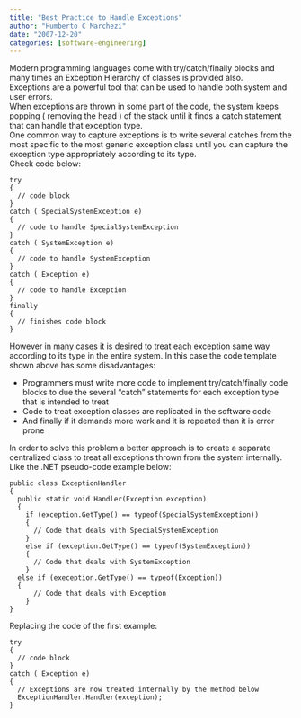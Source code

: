 ```yaml
---
title: "Best Practice to Handle Exceptions"
author: "Humberto C Marchezi"
date: "2007-12-20"
categories: [software-engineering]
---
```


Modern programming languages come with try/catch/finally blocks and many
times an Exception Hierarchy of classes is provided also.  
Exceptions are a powerful tool that can be used to handle both system
and user errors.  
When exceptions are thrown in some part of the code, the system keeps
popping ( removing the head ) of the stack until it finds a catch
statement that can handle that exception type.  
One common way to capture exceptions is to write several catches from
the most specific to the most generic exception class until you can
capture the exception type appropriately according to its type.  
Check code below:  

    try
    {
      // code block
    }
    catch ( SpecialSystemException e)
    {
      // code to handle SpecialSystemException  
    }
    catch ( SystemException e)
    {
      // code to handle SystemException
    }
    catch ( Exception e)
    {
      // code to handle Exception
    }
    finally
    {
      // finishes code block
    }

  
  
However in many cases it is desired to treat each exception same way
according to its type in the entire system. In this case the code
template shown above has some disadvantages:  

-   Programmers must write more code to implement try/catch/finally code
    blocks to due the several "catch" statements for each exception type
    that is intended to treat
-   Code to treat exception classes are replicated in the software
    code  
-   And finally if it demands more work and it is repeated than it is
    error prone

In order to solve this problem a better approach is to create a separate
centralized class to treat all exceptions thrown from the system
internally. Like the .NET pseudo-code example below:  

    public class ExceptionHandler
    {
      public static void Handler(Exception exception)
      {
        if (exception.GetType() == typeof(SpecialSystemException))
        {
          // Code that deals with SpecialSystemException 
        }   
        else if (exception.GetType() == typeof(SystemException))
        { 
          // Code that deals with SystemException
        }
      else if (exeception.GetType() == typeof(Exception))
      {
          // Code that deals with Exception
        }
    }

  
  
Replacing the code of the first example:  

    try
    {
      // code block
    }
    catch ( Exception e)
    {
      // Exceptions are now treated internally by the method below
      ExceptionHandler.Handler(exception);
    }
